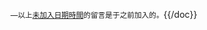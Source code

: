 <small>—以上[[Wikipedia:在對話頁上簽名|未加入日期時間]]的留言是于{{{1|~~<includeonly>~</includeonly>~~}}}之前加入的。</small><noinclude>{{/doc}}</noinclude>